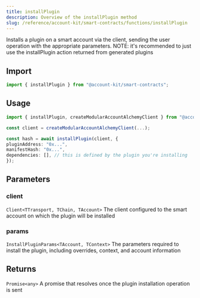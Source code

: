 ```yaml
---
title: installPlugin
description: Overview of the installPlugin method
slug: /reference/account-kit/smart-contracts/functions/installPlugin
---
```



Installs a plugin on a smart account via the client, sending the user operation with the appropriate parameters.
NOTE: it's recommended to just use the installPlugin action returned from generated plugins

## Import

```ts
import { installPlugin } from "@account-kit/smart-contracts";
```

## Usage

```ts
import { installPlugin, createModularAccountAlchemyClient } from "@account-kit/smart-contracts";

const client = createModularAccountAlchemyClient(...);

const hash = await installPlugin(client, {
pluginAddress: "0x...",
manifestHash: "0x...",
dependencies: [], // this is defined by the plugin you're installing
});
```

## Parameters

### client

`Client<TTransport, TChain, TAccount>`
The client configured to the smart account on which the plugin will be installed

### params

`InstallPluginParams<TAccount, TContext>`
The parameters required to install the plugin, including overrides, context, and account information

## Returns

`Promise<any>`
A promise that resolves once the plugin installation operation is sent
